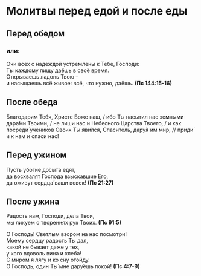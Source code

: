 
# Молитвы перед едой и после еды

## Перед обедом

<MdxLoader src="MolitvaTrapeza/Otche" />

### или:

<MdxLoader src="MolitvaTrapeza/PeredObedom" />

Очи всех с надеждой устремлены к Тебе, Господи:  
Ты каждому пищу даёшь в своё время.  
Открываешь ладонь Твою –  
и насыщаешь всё живое: всё, что нужно, даёшь. **(Пс 144:15-16)**

## После обеда

<MdxLoader src="MolitvaTrapeza/PosleObeda" />

Благодарим Тебя, Христе Боже наш, / ибо Ты насытил нас земными дара́ми Твоими, / не лиши нас и Небесного Царства Твоего, / и как посреди́ учеников Своих Ты яви́лся, Спаситель, дару́я им мир, // приди́ и к нам и спаси нас!

## Перед ужином

<MdxLoader src="MolitvaTrapeza/PeredUzhinom" />

Пусть убогие до́сыта едят,  
да восхвалят Господа взыскавшие Его,  
да оживут сердца́ ваши вовек! **(Пс 21:27)**

## После ужина

<MdxLoader src="MolitvaTrapeza/PosleUzhina" />

Радость нам, Господи, дела Твои,  
мы ликуем о творениях рук Твоих. **(Пс 91:5)**

О Господь! Светлым взором на нас посмотри!  
Моему сердцу радость Ты дал,  
какой не бывает даже у тех,  
у кого вдоволь вина и хлеба!  
С миром я лягу и ко сну отойду.  
О Господь, один Ты́ мне дару́ешь покой! **(Пс 4:7-9)**
